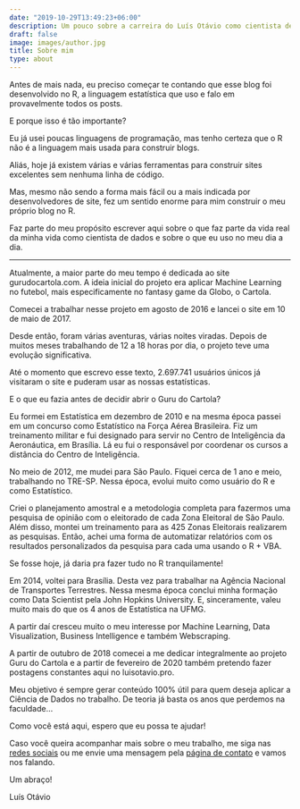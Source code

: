 ```yaml
---
date: "2019-10-29T13:49:23+06:00"
description: Um pouco sobre a carreira do Luís Otávio como cientista de dados.
draft: false
image: images/author.jpg
title: Sobre mim
type: about
---
```


Antes de mais nada, eu preciso começar te contando que esse blog foi desenvolvido no R, a linguagem estatística que uso e falo em provavelmente todos os posts.

E porque isso é tão importante?

Eu já usei poucas linguagens de programação, mas tenho certeza que o R não é a linguagem mais usada para construir blogs.

Aliás, hoje já existem várias e várias ferramentas para construir sites excelentes sem nenhuma linha de código.

Mas, mesmo não sendo a forma mais fácil ou a mais indicada por desenvolvedores de site, fez um sentido enorme para mim construir o meu próprio blog no R. 

Faz parte do meu propósito escrever aqui sobre o que faz parte da vida real da minha vida como cientista de dados e sobre o que eu uso no meu dia a dia. 

____________________________

Atualmente, a maior parte do meu tempo é dedicada ao site gurudocartola.com. A ideia inicial do projeto era aplicar Machine Learning no futebol, mais especificamente no fantasy game da Globo, o Cartola.

Comecei a trabalhar nesse projeto em agosto de 2016 e lancei o site em 10 de maio de 2017. 

Desde então, foram várias aventuras, várias noites viradas. Depois de muitos meses trabalhando de 12 a 18 horas por dia, o projeto teve uma evolução significativa.

Até o momento que escrevo esse texto, 2.697.741 usuários únicos já visitaram o site e puderam usar as nossas estatísticas.

E o que eu fazia antes de decidir abrir o Guru do Cartola?

Eu formei em Estatística em dezembro de 2010 e na mesma época passei em um concurso como Estatístico na Força Aérea Brasileira. Fiz um treinamento militar e fui designado para servir no Centro de Inteligência da Aeronáutica, em Brasília. Lá eu fui o responsável por coordenar os cursos a distância do Centro de Inteligência. 

No meio de 2012, me mudei para São Paulo. Fiquei cerca de 1 ano e meio, trabalhando no TRE-SP. Nessa época, evolui muito como usuário do R e como Estatístico. 

Criei o planejamento amostral e a metodologia completa para fazermos uma pesquisa de opinião com o eleitorado de cada Zona Eleitoral de São Paulo. Além disso, montei um treinamento para as 425 Zonas Eleitorais realizarem as pesquisas. 
Então, achei uma forma de automatizar relatórios com os resultados personalizados da pesquisa para cada uma usando o R + VBA.

Se fosse hoje, já daria pra fazer tudo no R tranquilamente! 

Em 2014, voltei para Brasília. Desta vez para trabalhar na Agência Nacional de Transportes Terrestres. Nessa mesma época conclui minha formação como Data Scientist pela John Hopkins University. E, sinceramente, valeu muito mais do que os 4 anos de Estatística na UFMG.

A partir daí cresceu muito o meu interesse por Machine Learning, Data Visualization, Business Intelligence e também Webscraping.

A partir de outubro de 2018 comecei a me dedicar integralmente ao projeto Guru do Cartola e a partir de fevereiro de 2020 também pretendo fazer postagens constantes aqui no luisotavio.pro.

Meu objetivo é sempre gerar conteúdo 100% útil para quem deseja aplicar a Ciência de Dados no trabalho. De teoria já basta os anos que perdemos na faculdade...

Como você está aqui, espero que eu possa te ajudar!

Caso você queira acompanhar mais sobre o meu trabalho, me siga nas [redes sociais](https://www.instagram.com/_u/luisotavio.pro){target="_blank"} ou me envie uma mensagem pela [página de contato](http://www.luisotavio.pro/contact){target="_blank"} e vamos nos falando.

Um abraço!

Luís Otávio


